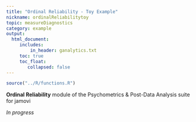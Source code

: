 ```yaml
---
title: "Ordinal Reliability - Toy Example"
nickname: ordinalReliabilitytoy
topic: measureDiagnostics
category: example
output: 
  html_document:
     includes:
         in_header: ganalytics.txt
     toc: true
     toc_float:
        collapsed: false
---
```


```r
source("../R/functions.R")
```

**Ordinal Reliability** module of the Psychometrics & Post-Data Analysis suite for jamovi

*In progress*
